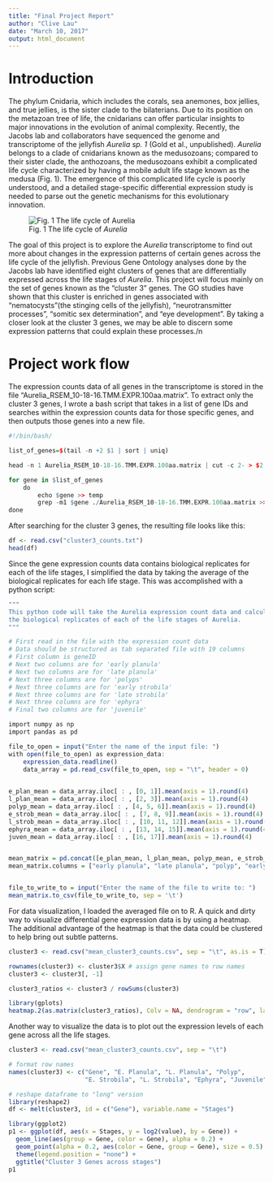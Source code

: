 ```yaml
---
title: "Final Project Report"
author: "Clive Lau"
date: "March 10, 2017"
output: html_document
---
```


# Introduction

The phylum Cnidaria, which includes the corals, sea anemones, box jellies, and true jellies, is the sister clade to the bilaterians. Due to its position on the metazoan tree of life, the cnidarians can offer particular insights to major innovations in the evolution of animal complexity. Recently, the Jacobs lab and collaborators have sequenced the genome and transcriptome of the jellyfish *Aurelia sp. 1* (Gold et al., unpublished). *Aurelia* belongs to a clade of cnidarians known as the medusozoans; compared to their sister clade, the anthozoans, the medusozoans exhibit a complicated life cycle characterized by having a mobile adult life stage known as the medusa (Fig. 1). The emergence of this complicated life cycle is poorly understood, and a detailed stage-specific differential expression study is needed to parse out the genetic mechanisms for this evolutionary innovation.

![Fig. 1 The life cycle of *Aurelia*](/home/eeb177-student/Desktop/eeb-177/final-proj/presentation/lifecycle.png)


The goal of this project is to explore the *Aurelia* transcriptome to find out more about changes in the expression patterns of certain genes across the life cycle of the jellyfish. Previous Gene Ontology analyses done by the Jacobs lab have identified eight clusters of genes that are differentially expressed across the life stages of *Aurelia*. This project will focus mainly on the set of genes known as the "cluster 3" genes. The GO studies have shown that this cluster is enriched in genes associated with "nematocysts"(the stinging cells of the jellyfish), "neurotransmitter processes", "somitic sex determination", and "eye development". By taking a closer look at the cluster 3 genes, we may be able to discern some expression patterns that could explain these processes./n

# Project work flow

The expression counts data of all genes in the transcriptome is stored in the file "Aurelia_RSEM_10-18-16.TMM.EXPR.100aa.matrix". To extract only the cluster 3 genes, I wrote a bash script that takes in a list of gene IDs and searches within the expression counts data for those specific genes, and then outputs those genes into a new file. 

```r
#!/bin/bash/

list_of_genes=$(tail -n +2 $1 | sort | uniq)

head -n 1 Aurelia_RSEM_10-18-16.TMM.EXPR.100aa.matrix | cut -c 2- > $2

for gene in $list_of_genes
	do 
		echo $gene >> temp
		grep -m1 $gene ./Aurelia_RSEM_10-18-16.TMM.EXPR.100aa.matrix >> $2
done
```

After searching for the cluster 3 genes, the resulting file looks like this:

```r
df <- read.csv("cluster3_counts.txt")
head(df)
```

Since the gene expression counts data contains biological replicates for each of the life stages, I simplified the data by taking the average of the biological replicates for each life stage. This was accomplished with a python script:

```r
"""
This python code will take the Aurelia expression count data and calculate the average expression levels across
the biological replicates of each of the life stages of Aurelia. 
"""

# First read in the file with the expression count data
# Data should be structured as tab separated file with 19 columns
# First column is geneID
# Next two columns are for 'early planula'
# Next two columns are for 'late planula'
# Next three columns are for 'polyps'
# Next three columns are for 'early strobila'
# Next three columns are for 'late strobila'
# Next three columns are for 'ephyra'
# Final two columns are for 'juvenile'

import numpy as np
import pandas as pd

file_to_open = input("Enter the name of the input file: ")
with open(file_to_open) as expression_data:
    expression_data.readline()
    data_array = pd.read_csv(file_to_open, sep = "\t", header = 0)
    

e_plan_mean = data_array.iloc[ : , [0, 1]].mean(axis = 1).round(4)
l_plan_mean = data_array.iloc[ : , [2, 3]].mean(axis = 1).round(4)
polyp_mean = data_array.iloc[ : , [4, 5, 6]].mean(axis = 1).round(4)
e_strob_mean = data_array.iloc[ : , [7, 8, 9]].mean(axis = 1).round(4)
l_strob_mean = data_array.iloc[ : , [10, 11, 12]].mean(axis = 1).round(4)
ephyra_mean = data_array.iloc[ : , [13, 14, 15]].mean(axis = 1).round(4)
juven_mean = data_array.iloc[ : , [16, 17]].mean(axis = 1).round(4)


mean_matrix = pd.concat([e_plan_mean, l_plan_mean, polyp_mean, e_strob_mean, l_strob_mean, ephyra_mean, juven_mean], axis = 1)
mean_matrix.columns = ["early planula", "late planula", "polyp", "early strobila", "late strobila", "ephyra", "juvenile"]


file_to_write_to = input("Enter the name of the file to write to: ")
mean_matrix.to_csv(file_to_write_to, sep = '\t')
```

For data visualization, I loaded the averaged file on to R. A quick and dirty way to visualize differential gene expression data is by using a heatmap. The additional advantage of the heatmap is that the data could be clustered to help bring out subtle patterns.

```r
cluster3 <- read.csv("mean_cluster3_counts.csv", sep = "\t", as.is = T)

rownames(cluster3) <- cluster3$X # assign gene names to row names
cluster3 <- cluster3[, -1] 

cluster3_ratios <- cluster3 / rowSums(cluster3)

library(gplots)
heatmap.2(as.matrix(cluster3_ratios), Colv = NA, dendrogram = "row", labRow = "", trace = "none")

```

Another way to visualize the data is to plot out the expression levels of each gene across all the life stages.

```r
cluster3 <- read.csv("mean_cluster3_counts.csv", sep = "\t")

# format row names
names(cluster3) <- c("Gene", "E. Planula", "L. Planula", "Polyp",
                     "E. Strobila", "L. Strobila", "Ephyra", "Juvenile")

# reshape dataframe to "long" version
library(reshape2)
df <- melt(cluster3, id = c("Gene"), variable.name = "Stages")

library(ggplot2)
p1 <- ggplot(df, aes(x = Stages, y = log2(value), by = Gene)) +
  geom_line(aes(group = Gene, color = Gene), alpha = 0.2) +
  geom_point(alpha = 0.2, aes(color = Gene, group = Gene), size = 0.5) +
  theme(legend.position = "none") +
  ggtitle("Cluster 3 Genes across stages")
p1
```


